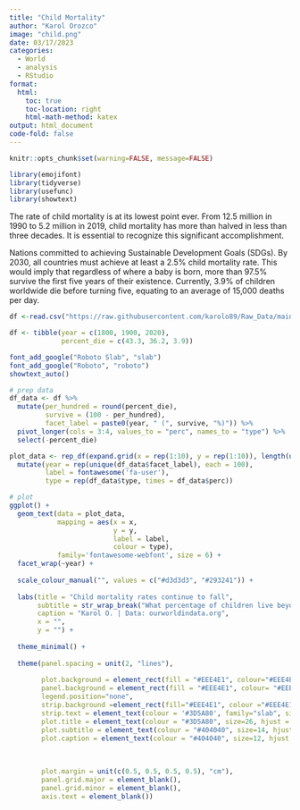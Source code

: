 ```yaml
---
title: "Child Mortality"
author: "Karol Orozco"
image: "child.png"
date: 03/17/2023
categories:
  - World
  - analysis
  - RStudio
format:
  html:
    toc: true
    toc-location: right
    html-math-method: katex
output: html_document
code-fold: false
---
```


```r
knitr::opts_chunk$set(warning=FALSE, message=FALSE)

library(emojifont)
library(tidyverse)
library(usefunc)
library(showtext)

```

The rate of child mortality is at its lowest point ever. From 12.5 million in 1990 to 5.2 million in 2019, child mortality has more than halved in less than three decades. It is essential to recognize this significant accomplishment.

Nations committed to achieving Sustainable Development Goals (SDGs). By 2030, all countries must achieve at least a 2.5% child mortality rate. This would imply that regardless of where a baby is born, more than 97.5% survive the first five years of their existence. Currently, 3.9% of children worldwide die before turning five, equating to an average of 15,000 deaths per day.

```r
df <-read.csv("https://raw.githubusercontent.com/karolo89/Raw_Data/main/child-deaths-igme-data.csv")

df <- tibble(year = c(1800, 1900, 2020),
             percent_die = c(43.3, 36.2, 3.9))

font_add_google("Roboto Slab", "slab")
font_add_google("Roboto", "roboto")
showtext_auto()

# prep data
df_data <- df %>%
  mutate(per_hundred = round(percent_die),
         survive = (100 - per_hundred),
         facet_label = paste0(year, " (", survive, "%)")) %>%
  pivot_longer(cols = 3:4, values_to = "perc", names_to = "type") %>%
  select(-percent_die)

plot_data <- rep_df(expand.grid(x = rep(1:10), y = rep(1:10)), length(unique(df_data$facet_label))) %>%
  mutate(year = rep(unique(df_data$facet_label), each = 100),
         label = fontawesome('fa-user'),
         type = rep(df_data$type, times = df_data$perc))

# plot
ggplot() +
  geom_text(data = plot_data,
            mapping = aes(x = x,
                          y = y,
                          label = label,
                          colour = type),
            family='fontawesome-webfont', size = 6) +
  facet_wrap(~year) +
  
  scale_colour_manual("", values = c("#d3d3d3", "#293241")) +
  
  labs(title = "Child mortality rates continue to fall",
       subtitle = str_wrap_break("What percentage of children live beyond their fifth birthday?\n\n", 70),
       caption = "Karol O. | Data: ourworldindata.org",
       x = "",
       y = "") +
  
  theme_minimal() +
  
  theme(panel.spacing = unit(2, "lines"),
        
        plot.background = element_rect(fill = "#EEE4E1", colour="#EEE4E1"),
        panel.background = element_rect(fill = "#EEE4E1", colour= "#EEE4E1"),
        legend.position="none",
        strip.background =element_rect(fill="#EEE4E1", colour ="#EEE4E1"),
        strip.text = element_text(colour = '#3D5A80', family="slab", size=24),
        plot.title = element_text(colour = "#3D5A80", size=26, hjust = 0.5, family="slab"),
        plot.subtitle = element_text(colour = "#404040", size=14, hjust = 0.5, family="slab"),
        plot.caption = element_text(colour = "#404040", size=12, hjust = 0.01, family="slab"),
        
        
        
        plot.margin = unit(c(0.5, 0.5, 0.5, 0.5), "cm"),
        panel.grid.major = element_blank(),
        panel.grid.minor = element_blank(),
        axis.text = element_blank())
```
